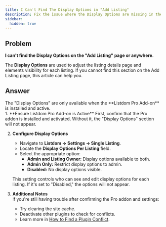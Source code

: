 ```yaml
---
title: I Can't Find The Display Options in "Add Listing"
description: Fix the issue where the Display Options are missing in the Add Listing page of Listdom.
sidebar:
  hidden: true
---
```



## Problem

**I can't find the Display Options on the "Add Listing" page or anywhere.**

The **Display Options** are used to adjust the listing details page and elements visibility for each listing. If you cannot find this section on the Add Listing page, this article can help you.

## Answer

<Aside type="note">
The "Display Options" are only available when the **Listdom Pro Add-on** is installed and active.
</Aside>

<Steps>
1. **Ensure Listdom Pro Add-on is Active**  
   First, confirm that the Pro addon is installed and activated. Without it, the "Display Options" section will not appear.

2. **Configure Display Options**  
   - Navigate to **Listdom → Settings → Single Listing**.  
   - Locate the **Display Options Per Listing** field.  
   - Select the appropriate option:  
     - **Admin and Listing Owner:** Display options available to both.  
     - **Admin Only:** Restrict display options to admin.  
     - **Disabled:** No display options visible.  

   This setting controls who can see and edit display options for each listing. If it's set to "Disabled," the options will not appear.  

3. **Additional Notes**  
   If you're still having trouble after confirming the Pro addon and settings:  
   - Try clearing the site cache.  
   - Deactivate other plugins to check for conflicts.  
   - Learn more in [How to Find a Plugin Conflict](/listdom/troubleshooting/how-to-find-a-plugin-conflict/).  
</Steps>
